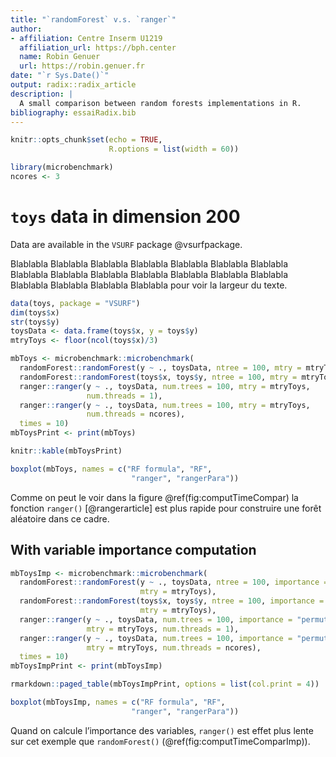 ```yaml
---
title: "`randomForest` v.s. `ranger`"
author:
- affiliation: Centre Inserm U1219
  affiliation_url: https://bph.center
  name: Robin Genuer
  url: https://robin.genuer.fr
date: "`r Sys.Date()`"
output: radix::radix_article
description: |
  A small comparison between random forests implementations in R.
bibliography: essaiRadix.bib
---
```


```r
knitr::opts_chunk$set(echo = TRUE,
                      R.options = list(width = 60))
```


```r
library(microbenchmark)
ncores <- 3
```

# `toys` data in dimension 200

Data are available in the `VSURF` package @vsurfpackage.

Blablabla Blablabla Blablabla Blablabla Blablabla Blablabla Blablabla Blablabla Blablabla Blablabla Blablabla Blablabla Blablabla Blablabla Blablabla Blablabla Blablabla Blablabla pour voir la largeur du texte.

```r
data(toys, package = "VSURF")
dim(toys$x)
str(toys$y)
toysData <- data.frame(toys$x, y = toys$y)
mtryToys <- floor(ncol(toys$x)/3)
```

```r
mbToys <- microbenchmark::microbenchmark(
  randomForest::randomForest(y ~ ., toysData, ntree = 100, mtry = mtryToys),
  randomForest::randomForest(toys$x, toys$y, ntree = 100, mtry = mtryToys),
  ranger::ranger(y ~ ., toysData, num.trees = 100, mtry = mtryToys,
                 num.threads = 1),
  ranger::ranger(y ~ ., toysData, num.trees = 100, mtry = mtryToys,
                 num.threads = ncores),
  times = 10)
mbToysPrint <- print(mbToys)
```

```r
knitr::kable(mbToysPrint)
```

```r
boxplot(mbToys, names = c("RF formula", "RF",
                           "ranger", "rangerPara"))
```

Comme on peut le voir dans la figure \@ref(fig:computTimeCompar) la fonction
`ranger()` [@rangerarticle] est plus rapide pour construire une forêt aléatoire dans ce cadre.

## With variable importance computation

```r
mbToysImp <- microbenchmark::microbenchmark(
  randomForest::randomForest(y ~ ., toysData, ntree = 100, importance = TRUE,
                             mtry = mtryToys),
  randomForest::randomForest(toys$x, toys$y, ntree = 100, importance = TRUE,
                             mtry = mtryToys),
  ranger::ranger(y ~ ., toysData, num.trees = 100, importance = "permutation",
                 mtry = mtryToys, num.threads = 1),
  ranger::ranger(y ~ ., toysData, num.trees = 100, importance = "permutation",
                 mtry = mtryToys, num.threads = ncores),
  times = 10)
mbToysImpPrint <- print(mbToysImp)

```

```r
rmarkdown::paged_table(mbToysImpPrint, options = list(col.print = 4))
```


```r
boxplot(mbToysImp, names = c("RF formula", "RF",
                           "ranger", "rangerPara"))
```

Quand on calcule l'importance des variables, `ranger()` est effet plus lente
sur cet exemple que `randomForest()` (\@ref(fig:computTimeComparImp)).